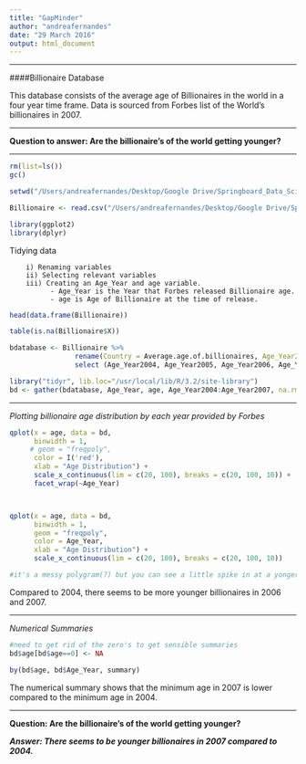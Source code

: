 ```yaml
---
title: "GapMinder"
author: "andreafernandes"
date: "29 March 2016"
output: html_document
---
```



******
####Billionaire Database

This database consists of the average age of Billionaires in the world in a four year time frame. Data is sourced from Forbes list of the World's billionaires in 2007. 

******

**Question to answer: Are the billionaire's of the world getting younger?**

******

```r
rm(list=ls())
gc()

setwd("/Users/andreafernandes/Desktop/Google Drive/Springboard_Data_Science_Course_2016/DataScience/Lesson3_EDA/3_GapMinder/")

Billionaire <- read.csv("/Users/andreafernandes/Desktop/Google Drive/Springboard_Data_Science_Course_2016/DataScience/Lesson3_EDA/3_GapMinder/IndicatorAverage.csv")

library(ggplot2)
library(dplyr)
```


Tidying data
      
        i) Renaming variables
        ii) Selecting relevant variables
        iii) Creating an Age_Year and age variable. 
              - Age_Year is the Year that Forbes released Billionaire age. 
              - age is Age of Billionaire at the time of release. 

```r
head(data.frame(Billionaire))

table(is.na(Billionaire$X))

bdatabase <- Billionaire %>% 
                rename(Country = Average.age.of.billionaires, Age_Year2004 = X2004, Age_Year2005 = X2005, Age_Year2006 = X2006, Age_Year2007 = X2007) %>%
                select (Age_Year2004, Age_Year2005, Age_Year2006, Age_Year2007, Country)
```

```r
library("tidyr", lib.loc="/usr/local/lib/R/3.2/site-library")
bd <- gather(bdatabase, Age_Year, age, Age_Year2004:Age_Year2007, na.rm = FALSE) 
```

******

*Plotting billionaire age distribution by each year provided by Forbes*

```r
qplot(x = age, data = bd,
      binwidth = 1,
     # geom = "freqpoly",
      color = I('red'), 
      xlab = "Age Distribution") +
      scale_x_continuous(lim = c(20, 100), breaks = c(20, 100, 10)) +
      facet_wrap(~Age_Year)



qplot(x = age, data = bd,
      binwidth = 1,
      geom = "freqpoly",
      color = Age_Year, 
      xlab = "Age Distribution") +
      scale_x_continuous(lim = c(20, 100), breaks = c(20, 100, 10)) 

#it's a messy polygram(?) but you can see a little spike in at a yonger age in 2006 compared to 2004...
```

Compared to 2004, there seems to be more younger billionaires in 2006 and 2007.

*****

*Numerical Summaries*
```r
#need to get rid of the zero's to get sensible summaries
bd$age[bd$age==0] <- NA 

by(bd$age, bd$Age_Year, summary)
```
The numerical summary shows that the minimum age in 2007 is lower compared to the minimum age in 2004. 

******

**Question: Are the billionaire's of the world getting younger?**  
  
***Answer: There seems to be younger billionaires in 2007 compared to 2004.***